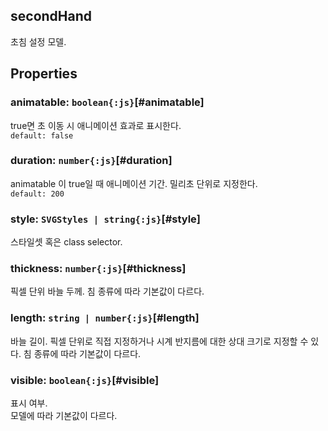 ## secondHand
초침 설정 모델.
## Properties

### animatable: `boolean{:js}`[#animatable]
true면 초 이동 시 애니메이션 효과로 표시한다.  
`default: false`  

### duration: `number{:js}`[#duration]
animatable 이 true일 때 애니메이션 기간.
밀리초 단위로 지정한다.  
`default: 200`  

### style: `SVGStyles | string{:js}`[#style]
스타일셋 혹은 class selector.  

### thickness: `number{:js}`[#thickness]
픽셀 단위 바늘 두께.
침 종류에 따라 기본값이 다르다.  

### length: `string | number{:js}`[#length]
바늘 길이.
픽셀 단위로 직접 지정하거나 시계 반지름에 대한 상대 크기로 지정할 수 있다.
침 종류에 따라 기본값이 다르다.  

### visible: `boolean{:js}`[#visible]
표시 여부.\
모델에 따라 기본값이 다르다.
<FiddleLink label="Legend Visible" href="https:/jsfiddle.net/gh/get/library/pure/realgrid/realchart-demo/tree/master/common/legend-visible"/>  
